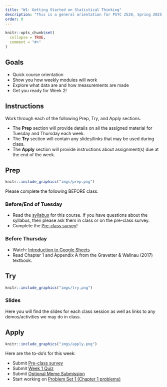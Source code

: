 ```yaml
---
title: "W1: Getting Started on Statistical Thinking"
description: "This is a general orientation for PSYC 2520, Spring 2025. Start here to learn more about how this course will work and get some intutions going about data and measurement"
order: 0 
---
```


```r
knitr::opts_chunk$set(
  collapse = TRUE,
  comment = "#>"
)
```


## Goals

- Quick course orientation
- Show you how weekly modules will work
- Explore what data are and how measurements are made
- Get you ready for Week 2!

## Instructions 

Work through each of the following Prep, Try, and Apply sections. 

- The **Prep** section will provide details on all the assigned material for Tuesday and Thursday each week.
- The **Try** section will contain any slides/links that may be used during class. 
- The **Apply** section will provide instructions about assignment(s) due at the end of the week.

## Prep 

:::::{.card .border .border-2 .border-info}
:::: {.grid .g-0}
::: {.g-col-3}
:::: {.card-body}

```r
knitr::include_graphics("imgs/prep.png")
```

::::
:::

::: {.g-col-9}
:::: {.card-body}

Please complete the following BEFORE class.

### Before/End of Tuesday

- Read the [syllabus](../course_docs/syllabus.html) for this course. If you have questions about the syllabus, then please ask them in class or on the pre-class survey.
- Complete the <span style="color:#508AB0"><a href="https://bowdoin.instructure.com/courses/6949/assignments/73288?module_item_id=430220" target="_blank">Pre-class survey</a></span>!

### Before Thursday

- Watch: <a href="https://youtu.be/FIkZ1sPmKNw" target="_blank">Introduction to Google Sheets</a>
- Read Chapter 1 and Appendix A from the Gravetter & Wallnau (2017) textbook.


::::
:::
::::
:::::



## Try {.mt-5}

:::::{.card .border .border-2 .border-info}
:::: {.grid .g-0}
::: {.g-col-3}
:::: {.card-body}

```r
knitr::include_graphics("imgs/try.png")
```

::::
:::

::: {.g-col-9}
:::: {.card-body}

### Slides

Here you will find the slides for each class session as well as links to any demos/activities we may do in class.


<!-- <a class="btn btn-outline-info" href="../../slides/W1_getting_started.pdf" role="button" target="_blank">W1: Slides 1</a> -->

<!-- <a class="btn btn-outline-info" href="../../slides/W1_statistical_thinking.pdf" role="button" target="_blank">W1: Slides 2</a> -->
::::
:::


::::
:::::

## Apply {.mt-5}

:::::{.card .border .border-2 .border-info}
:::: {.grid .g-0}
::: {.g-col-3}
:::: {.card-body}

```r
knitr::include_graphics("imgs/apply.png")
```

::::
:::

::: {.g-col-9}
:::: {.card-body}

Here are the to-do's for this week:

- Submit <span style="color:#508AB0"><a href="https://bowdoin.instructure.com/courses/6949/assignments/73288?module_item_id=430220" target="_blank">Pre-class survey</a></span>
- Submit <span style="color:#508AB0"><a href="https://bowdoin.instructure.com/courses/6949/quizzes/10205?module_item_id=430221" target="_blank">Week 1 Quiz</a></span>
- Submit <span style="color:#508AB0"><a href="https://bowdoin.instructure.com/courses/6949/assignments/73277" target="_blank">Optional Meme Submission</a></span>
- Start working on <span style="color:#508AB0"><a href="https://bowdoin.instructure.com/courses/6949/assignments/73289?module_item_id=430224" target="_blank">Problem Set 1 (Chapter 1 problems)</a></span> 


::::
:::


::::
:::::